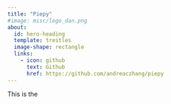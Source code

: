 ```yaml
---
title: "Piepy"
#image: misc/logo_dan.png
about:
  id: hero-heading
  template: trestles
  image-shape: rectangle
  links:
    - icon: github
      text: Github
      href: https://github.com/andreaczhang/piepy
---
```


::: {#hero-heading}

This is the 

:::
